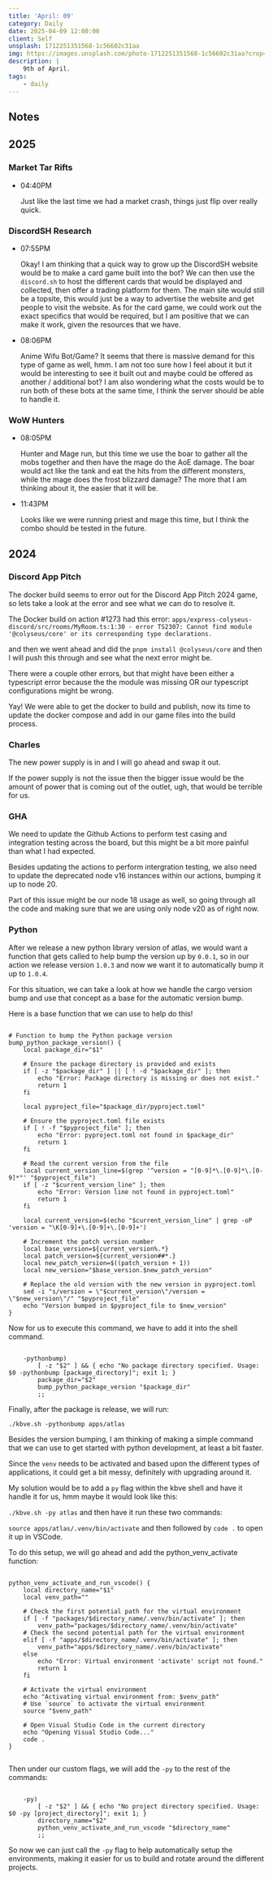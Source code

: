 ```yaml
---
title: 'April: 09'
category: Daily
date: 2025-04-09 12:00:00
client: Self
unsplash: 1712251351568-1c56602c31aa
img: https://images.unsplash.com/photo-1712251351568-1c56602c31aa?crop=entropy&cs=srgb&fm=jpg&ixid=MnwzNjM5Nzd8MHwxfHJhbmRvbXx8fHx8fHx8fDE2ODE3NDg2ODY&ixlib=rb-4.0.3&q=85
description: |
    9th of April.
tags:
    - daily
---
```


## Notes

## 2025

### Market Tar Rifts

-   04:40PM

    Just like the last time we had a market crash, things just flip over really quick.


### DiscordSH Research

-   07:55PM

    Okay! I am thinking that a quick way to grow up the DiscordSH website would be to make a card game built into the bot?
    We can then use the `discord.sh` to host the different cards that would be displayed and collected, then offer a trading platform for them.
    The main site would still be a topsite, this would just be a way to advertise the website and get people to visit the website.
    As for the card game, we could work out the exact specifics that would be required, but I am positive that we can make it work, given the resources that we have.

-   08:06PM

    Anime Wifu Bot/Game?
    It seems that there is massive demand for this type of game as well, hmm.
    I am not too sure how I feel about it but it would be interesting to see it built out and maybe could be offered as another / additional bot?
    I am also wondering what the costs would be to run both of these bots at the same time, I think the server should be able to handle it.

### WoW Hunters

-   08:05PM

    Hunter and Mage run, but this time we use the boar to gather all the mobs together and then have the mage do the AoE damage.
    The boar would act like the tank and eat the hits from the different monsters, while the mage does the frost blizzard damage?
    The more that I am thinking about it, the easier that it will be.

-   11:43PM

    Looks like we were running priest and mage this time, but I think the combo should be tested in the future.

## 2024


### Discord App Pitch

The docker build seems to error out for the Discord App Pitch 2024 game, so lets take a look at the error and see what we can do to resolve it.

The Docker build on action #1273 had this error:
`apps/express-colyseus-discord/src/rooms/MyRoom.ts:1:30 - error TS2307: Cannot find module '@colyseus/core' or its corresponding type declarations.`

and then we went ahead and did the `pnpm install @colyseus/core` and then I will push this through and see what the next error might be.

There were a couple other errors, but that might have been either a typescript error because the the module was missing OR our typescript configurations might be wrong.

Yay! We were able to get the docker to build and publish, now its time to update the docker compose and add in our game files into the build process.


### Charles 

The new power supply is in and I will go ahead and swap it out.

If the power supply is not the issue then the bigger issue would be the amount of power that is coming out of the outlet, ugh, that would be terrible for us.



### GHA

We need to update the Github Actions to perform test casing and integration testing across the board, but this might be a bit more painful than what I had expected.

Besides updating the actions to perform intergration testing, we also need to update the deprecated node v16 instances within our actions, bumping it up to node 20.

Part of this issue might be our node 18 usage as well, so going through all the code and making sure that we are using only node v20 as of right now.



### Python

After we release a new python library version of atlas, we would want a function that gets called to help bump the version up by `0.0.1`, so in our action we release version `1.0.3` and now we want it to automatically bump it up to `1.0.4`.

For this situation, we can take a look at how we handle the cargo version bump and use that concept as a base for the automatic version bump.

Here is a base function that we can use to help do this!

```shell

# Function to bump the Python package version
bump_python_package_version() {
    local package_dir="$1"

    # Ensure the package directory is provided and exists
    if [ -z "$package_dir" ] || [ ! -d "$package_dir" ]; then
        echo "Error: Package directory is missing or does not exist."
        return 1
    fi

    local pyproject_file="$package_dir/pyproject.toml"

    # Ensure the pyproject.toml file exists
    if [ ! -f "$pyproject_file" ]; then
        echo "Error: pyproject.toml not found in $package_dir"
        return 1
    fi

    # Read the current version from the file
    local current_version_line=$(grep '^version = "[0-9]*\.[0-9]*\.[0-9]*"' "$pyproject_file")
    if [ -z "$current_version_line" ]; then
        echo "Error: Version line not found in pyproject.toml"
        return 1
    fi

    local current_version=$(echo "$current_version_line" | grep -oP 'version = "\K[0-9]+\.[0-9]+\.[0-9]+')

    # Increment the patch version number
    local base_version=${current_version%.*}
    local patch_version=${current_version##*.}
    local new_patch_version=$((patch_version + 1))
    local new_version="$base_version.$new_patch_version"

    # Replace the old version with the new version in pyproject.toml
    sed -i "s/version = \"$current_version\"/version = \"$new_version\"/" "$pyproject_file"
    echo "Version bumped in $pyproject_file to $new_version"
}

```

Now for us to execute this command, we have to add it into the shell command.

```shell

    -pythonbump)
        [ -z "$2" ] && { echo "No package directory specified. Usage: $0 -pythonbump [package_directory]"; exit 1; }
        package_dir="$2"
        bump_python_package_version "$package_dir"
        ;;

```

Finally, after the package is release, we will run: 

```
./kbve.sh -pythonbump apps/atlas
```

Besides the version bumping, I am thinking of making a simple command that we can use to get started with python development, at least a bit faster.

Since the `venv` needs to be activated and based upon the different types of applications, it could get a bit messy, definitely with upgrading around it.

My solution would be to add a `py` flag within the kbve shell and have it handle it for us, hmm maybe it would look like this:

`./kbve.sh -py atlas` and then have it run these two commands:

`source apps/atlas/.venv/bin/activate` and then followed by `code .` to open it up in VSCode.

To do this setup, we will go ahead and add the python_venv_activate function:

```shell

python_venv_activate_and_run_vscode() {
    local directory_name="$1"
    local venv_path=""

    # Check the first potential path for the virtual environment
    if [ -f "packages/$directory_name/.venv/bin/activate" ]; then
        venv_path="packages/$directory_name/.venv/bin/activate"
    # Check the second potential path for the virtual environment
    elif [ -f "apps/$directory_name/.venv/bin/activate" ]; then
        venv_path="apps/$directory_name/.venv/bin/activate"
    else
        echo "Error: Virtual environment 'activate' script not found."
        return 1
    fi

    # Activate the virtual environment
    echo "Activating virtual environment from: $venv_path"
    # Use `source` to activate the virtual environment
    source "$venv_path"
    
    # Open Visual Studio Code in the current directory
    echo "Opening Visual Studio Code..."
    code .
}


```

Then under our custom flags, we will add the `-py` to the rest of the commands:

```shell

    -py)
        [ -z "$2" ] && { echo "No project directory specified. Usage: $0 -py [project_directory]"; exit 1; }
        directory_name="$2"
        python_venv_activate_and_run_vscode "$directory_name"
        ;;

```

So now we can just call the `-py` flag to help automatically setup the environments, making it easier for us to build and rotate around the different projects.

